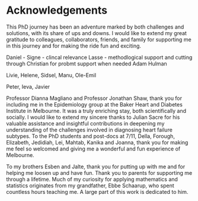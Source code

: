 # Acknowledgements {.unnumbered}

This PhD journey has been an adventure marked by both challenges and solutions, with its share of ups and downs.
I would like to extend my great gratitude to colleagues, collaborators, friends, and family for supporting me in this journey and for making the ride fun and exciting.


Daniel -
Signe - clincal relevance
Lasse - methodlogical support and cutting through
Christian for probmt support when needed
Adam Hulman

Livie, Helene, Sidsel, Manu, Ole-Emil 

Peter, Ieva, Javier

Professor Dianna Magliano and Professor Jonathan Shaw, thank you for including me in the Epidemiology group at the Baker Heart and Diabetes Institute in Melbourne. It was a truly enriching stay, both scientifically and socially. I would like to extend my sincere thanks to Julian Sacre for his valuable assistance and insightful contributions in deepening my understanding of the challenges involved in diagnosing heart failure subtypes. To the PhD students and post-docs at 7/11, Della, Forough, Elizabeth, Jedidiah, Lei, Mahtab, Kanika and Joanna, thank you for making me feel so welcomed and giving me a wonderful and fun experience of Melbourne.

To my brothers Esben and Jalte, thank you for putting up with me and for helping me loosen up and have fun. Thank you to parents for supporting me through a lifetime. Much of my curiosity for applying mathematics and statistics originates from my grandfather, Ebbe Schaarup, who spent countless hours teaching me. A large part of this work is dedicated to him.

